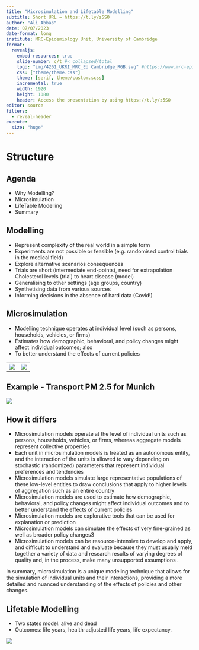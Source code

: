 ```yaml
---
title: "Microsimulation and Lifetable Modelling"
subtitle: Short URL = https://t.ly/z5SO
author: "Ali Abbas"
date: 07/07/2023
date-format: long
institute: MRC-Epidemiology Unit, University of Cambridge
format: 
  revealjs: 
    embed-resources: true
    slide-number: c/t #< collapsed/total
    logo: "img/4261_UKRI_MRC_EU Cambridge_RGB.svg" #https://www.mrc-epid.cam.ac.uk/wp-content/uploads/2021/10/colour-epi-logo.png"
    css: ["theme/theme.css"]
    theme: [serif, theme/custom.scss]
    incremental: true
    width: 1920
    height: 1080
    header: Access the presentation by using https://t.ly/z5SO
editor: source
filters:
  - reveal-header
execute: 
  size: "huge"
---
```


# Structure

## Agenda

-   Why Modelling?
-   Microsimulation
-   LifeTable Modelling
-   Summary

## Modelling

-   Represent complexity of the real world in a simple form
-   Experiments are not possible or feasible (e.g. randomised control trials in the medical field)
-   Explore alternative scenarios consequences
-   Trials are short (intermediate end-points), need for extrapolation Cholesterol levels (trial) to heart disease (model)
-   Generalising to other settings (age groups, country)
-   Synthetising data from various sources
-   Informing decisions in the absence of hard data (Covid!)

## Microsimulation

-   Modelling technique operates at individual level (such as persons, households, vehicles, or firms)
-   Estimates how demographic, behavioral, and policy changes might affect individual outcomes; also
-   To better understand the effects of current policies

|                                  |                                |
|----------------------------------|--------------------------------|
| ![](img/aggregated_approach.png) | ![](img/microsim_approach.png) |

## Example - Transport PM 2.5 for Munich

![](img/sim_pm2.5_munich.png)

## How it differs

-   Microsimulation models operate at the level of individual units such as persons, households, vehicles, or firms, whereas aggregate models represent collective properties
-   Each unit in microsimulation models is treated as an autonomous entity, and the interaction of the units is allowed to vary depending on stochastic (randomized) parameters that represent individual preferences and tendencies
-   Microsimulation models simulate large representative populations of these low-level entities to draw conclusions that apply to higher levels of aggregation such as an entire country
-   Microsimulation models are used to estimate how demographic, behavioral, and policy changes might affect individual outcomes and to better understand the effects of current policies
-   Microsimulation models are explorative tools that can be used for explanation or prediction
-   Microsimulation models can simulate the effects of very fine-grained as well as broader policy changes3
-   Microsimulation models can be resource-intensive to develop and apply, and difficult to understand and evaluate because they must usually meld together a variety of data and research results of varying degrees of quality and, in the process, make many unsupported assumptions .

In summary, microsimulation is a unique modeling technique that allows for the simulation of individual units and their interactions, providing a more detailed and nuanced understanding of the effects of policies and other changes.

## Lifetable Modelling

-   Two states model: alive and dead
-   Outcomes: life years, health-adjusted life years, life expectancy.


![](img/lifetable_prob.png)
